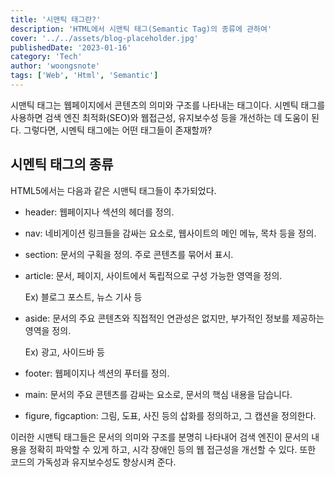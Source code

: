 ```yaml
---
title: '시맨틱 태그란?'
description: 'HTML에서 시맨틱 태그(Semantic Tag)의 종류에 관하여'
cover: '../../assets/blog-placeholder.jpg'
publishedDate: '2023-01-16'
category: 'Tech'
author: 'woongsnote'
tags: ['Web', 'Html', 'Semantic']
---
```


시맨틱 태그는 웹페이지에서 콘텐츠의 의미와 구조를 나타내는 태그이다.
시멘틱 태그를 사용하면 검색 엔진 최적화(SEO)와 웹접근성, 유지보수성 등을 개선하는 데 도움이 된다.
그렇다면, 시멘틱 태그에는 어떤 태그들이 존재할까?

## 시멘틱 태그의 종류

HTML5에서는 다음과 같은 시맨틱 태그들이 추가되었다.

- header: 웹페이지나 섹션의 헤더를 정의.

- nav: 네비게이션 링크들을 감싸는 요소로, 웹사이트의 메인 메뉴, 목차 등을 정의.

- section: 문서의 구획을 정의. 주로 콘텐츠를 묶어서 표시.

- article: 문서, 페이지, 사이트에서 독립적으로 구성 가능한 영역을 정의.

  Ex) 블로그 포스트, 뉴스 기사 등

- aside: 문서의 주요 콘텐츠와 직접적인 연관성은 없지만, 부가적인 정보를 제공하는 영역을 정의.

  Ex) 광고, 사이드바 등

- footer: 웹페이지나 섹션의 푸터를 정의.

- main: 문서의 주요 콘텐츠를 감싸는 요소로, 문서의 핵심 내용을 담습니다.

- figure, figcaption: 그림, 도표, 사진 등의 삽화를 정의하고, 그 캡션을 정의한다.

이러한 시맨틱 태그들은 문서의 의미와 구조를 분명히 나타내어 검색 엔진이 문서의 내용을 정확히 파악할 수 있게 하고, 시각 장애인 등의 웹 접근성을 개선할 수 있다.
또한 코드의 가독성과 유지보수성도 향상시켜 준다.
